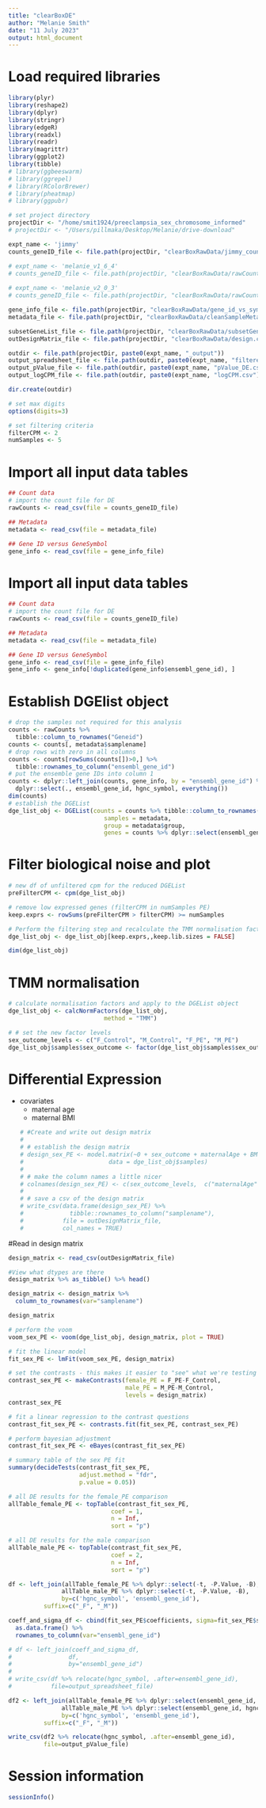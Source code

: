 ```yaml
---
title: "clearBoxDE"
author: "Melanie Smith"
date: "11 July 2023"
output: html_document
---
```


# Load required libraries
```r
library(plyr)
library(reshape2)
library(dplyr)
library(stringr)
library(edgeR)
library(readxl)
library(readr)
library(magrittr)
library(ggplot2)
library(tibble)
# library(ggbeeswarm)
# library(ggrepel)
# library(RColorBrewer)
# library(pheatmap)
# library(ggpubr)

# set project directory
projectDir <- "/home/smit1924/preeclampsia_sex_chromosome_informed"
# projectDir <- "/Users/pillmaka/Desktop/Melanie/drive-download"

expt_name <- 'jimmy'
counts_geneID_file <- file.path(projectDir, "clearBoxRawData/jimmy_counts_geneID.csv")

# expt_name <- 'melanie_v1_6_4'
# counts_geneID_file <- file.path(projectDir, "clearBoxRawData/rawCounts_melanie_v1.6.4.csv")
 
# expt_name <- 'melanie_v2_0_3'
# counts_geneID_file <- file.path(projectDir, "clearBoxRawData/rawCounts_melanie_v2.0.3.csv")

gene_info_file <- file.path(projectDir, "clearBoxRawData/gene_id_vs_symbol.csv")
metadata_file <- file.path(projectDir, "clearBoxRawData/cleanSampleMetadata.csv")

subsetGeneList_file <- file.path(projectDir, "clearBoxRawData/subsetGeneList.csv")
outDesignMatrix_file <- file.path(projectDir, "clearBoxRawData/design.csv")

outdir <- file.path(projectDir, paste0(expt_name, "_output"))
output_spreadsheet_file <- file.path(outdir, paste0(expt_name, "filtered_DE.csv"))
output_pValue_file <- file.path(outdir, paste0(expt_name, "pValue_DE.csv"))
output_logCPM_file <- file.path(outdir, paste0(expt_name, "logCPM.csv"))

dir.create(outdir)

# set max digits
options(digits=3)

# set filtering criteria
filterCPM <- 2
numSamples <- 5

```

# Import all input data tables
```r
## Count data
# import the count file for DE
rawCounts <- read_csv(file = counts_geneID_file)

## Metadata
metadata <- read_csv(file = metadata_file)

## Gene ID versus GeneSymbol
gene_info <- read_csv(file = gene_info_file)
```

# Import all input data tables
```r
## Count data
# import the count file for DE
rawCounts <- read_csv(file = counts_geneID_file)

## Metadata
metadata <- read_csv(file = metadata_file)

## Gene ID versus GeneSymbol
gene_info <- read_csv(file = gene_info_file)
gene_info <- gene_info[!duplicated(gene_info$ensembl_gene_id), ]
```

# Establish DGElist object
```r
# drop the samples not required for this analysis
counts <- rawCounts %>%
  tibble::column_to_rownames("Geneid")
counts <- counts[, metadata$samplename]
# drop rows with zero in all columns
counts <- counts[rowSums(counts[])>0,] %>%
  tibble::rownames_to_column("ensembl_gene_id")
# put the ensemble gene IDs into column 1
counts <- dplyr::left_join(counts, gene_info, by = "ensembl_gene_id") %>%
  dplyr::select(., ensembl_gene_id, hgnc_symbol, everything())
dim(counts)
# establish the DGEList
dge_list_obj <- DGEList(counts = counts %>% tibble::column_to_rownames("ensembl_gene_id") %>% dplyr::select(., -hgnc_symbol),
                           samples = metadata,
                           group = metadata$group,
                           genes = counts %>% dplyr::select(ensembl_gene_id, hgnc_symbol))

```

# Filter biological noise and plot
```r

# new df of unfiltered cpm for the reduced DGEList
preFilterCPM <- cpm(dge_list_obj)

# remove low expressed genes (filterCPM in numSamples PE)
keep.exprs <- rowSums(preFilterCPM > filterCPM) >= numSamples

# Perform the filtering step and recalculate the TMM normalisation factors for each library.
dge_list_obj <- dge_list_obj[keep.exprs,,keep.lib.sizes = FALSE]

dim(dge_list_obj)

```

# TMM normalisation
```r
# calculate normalisation factors and apply to the DGEList object
dge_list_obj <- calcNormFactors(dge_list_obj,
                           method = "TMM")

# # set the new factor levels
sex_outcome_levels <- c("F_Control", "M_Control", "F_PE", "M_PE")
dge_list_obj$samples$sex_outcome <- factor(dge_list_obj$samples$sex_outcome, levels=sex_outcome_levels)
```

# Differential Expression
- covariates  
  - maternal age  
  - maternal BMI  
```r
# #Create and write out design matrix
# 
# # establish the design matrix
# design_sex_PE <- model.matrix(~0 + sex_outcome + maternalAge + BMI,
#                        data = dge_list_obj$samples)
# 
# # make the column names a little nicer
# colnames(design_sex_PE) <- c(sex_outcome_levels,  c("maternalAge", "BMI"))
# 
# # save a csv of the design matrix
# write_csv(data.frame(design_sex_PE) %>%
#             tibble::rownames_to_column("samplename"),
#           file = outDesignMatrix_file,
#           col_names = TRUE)
```

#Read in design matrix 
```r
design_matrix <- read_csv(outDesignMatrix_file)

#View what dtypes are there
design_matrix %>% as_tibble() %>% head()

design_matrix <- design_matrix %>% 
  column_to_rownames(var="samplename")

design_matrix
```

```r
# perform the voom
voom_sex_PE <- voom(dge_list_obj, design_matrix, plot = TRUE)

# fit the linear model
fit_sex_PE <- lmFit(voom_sex_PE, design_matrix)
```

```r
# set the contrasts - this makes it easier to "see" what we're testing
contrast_sex_PE <- makeContrasts(female_PE = F_PE-F_Control,
                                 male_PE = M_PE-M_Control,
                                 levels = design_matrix)
contrast_sex_PE

# fit a linear regression to the contrast questions
contrast_fit_sex_PE <- contrasts.fit(fit_sex_PE, contrast_sex_PE)

# perform bayesian adjustment
contrast_fit_sex_PE <- eBayes(contrast_fit_sex_PE)
```

```r
# summary table of the sex PE fit
summary(decideTests(contrast_fit_sex_PE,
                    adjust.method = "fdr",
                    p.value = 0.05))

# all DE results for the female_PE comparison
allTable_female_PE <- topTable(contrast_fit_sex_PE,
                             coef = 1,
                             n = Inf,
                             sort = "p")

# all DE results for the male comparison
allTable_male_PE <- topTable(contrast_fit_sex_PE,
                             coef = 2,
                             n = Inf,
                             sort = "p")

df <- left_join(allTable_female_PE %>% dplyr::select(-t, -P.Value, -B), 
               allTable_male_PE %>% dplyr::select(-t, -P.Value, -B), 
               by=c('hgnc_symbol', 'ensembl_gene_id'), 
          suffix=c("_F", "_M"))

coeff_and_sigma_df <- cbind(fit_sex_PE$coefficients, sigma=fit_sex_PE$sigma) %>% 
  as.data.frame() %>% 
  rownames_to_column(var="ensembl_gene_id")

# df <- left_join(coeff_and_sigma_df, 
#                df,
#                by="ensembl_gene_id")
# 
# write_csv(df %>% relocate(hgnc_symbol, .after=ensembl_gene_id), 
#           file=output_spreadsheet_file)

df2 <- left_join(allTable_female_PE %>% dplyr::select(ensembl_gene_id, hgnc_symbol, t, P.Value, adj.P.Val),
               allTable_male_PE %>% dplyr::select(ensembl_gene_id, hgnc_symbol, t, P.Value, adj.P.Val),
               by=c('hgnc_symbol', 'ensembl_gene_id'),
          suffix=c("_F", "_M"))

write_csv(df2 %>% relocate(hgnc_symbol, .after=ensembl_gene_id),
          file=output_pValue_file)


```

# Session information
```r

sessionInfo()

```
